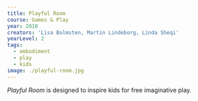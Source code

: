 ---
title: Playful Room
course: Games & Play
year: 2018
creators: 'Lisa Bolmsten, Martin Lindeborg, Linda Sheqi'
yearLevel: 2
tags:
  - embodiment
  - play
  - kids
image: ./playful-room.jpg
---

_Playful Room_ is designed to inspire kids for free imaginative play.

<MauVideo id="0_71ebqeh1" />
